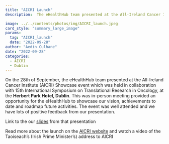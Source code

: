 ```yaml
---
title: "AICRI Launch"
description:  The eHealthHub team presented at the All-Ireland Cancer Institute (AICRI) Showcase event which was held in collaboration with 15th International Symposium on Translational Research in Oncology, at the Herbert Park Hotel, Dublin.

image: ../../contents/photos/img/AICRI_launch.jpeg
card_style: "summary_large_image"
params:
  tag: "AICRI_launch"
  date: "2022-09-28"
author: "Aedin Culhane"
date: "2022-09-28"
categories:
  - AICRI
  - Dublin
---
```


On the 28th of September, the eHealthHub team presented at the All-Ireland Cancer Institute (AICRI) Showcase event which was held in collaboration with 15th International Symposium on Translational Research in Oncology, at the **Herbert Park Hotel, Dublin**. This was in-person meeting provided an opportunity for the eHealthHub to showcase our vision, achievements to date and roadmap future activities. The event was well attended and we have lots of positive feedback from our presentation.

Link to the our [slides](../../contents/presentations/AICRI_Sep28_Culhane_template.pptx) from that presentation

Read more about the launch on the [AICRI website](https://www.aicri.org/news/aicri-showcase-vision-and-progress-event) and watch a video of the Taoiseach's (Irish Prime Minister's) address to AICRI
